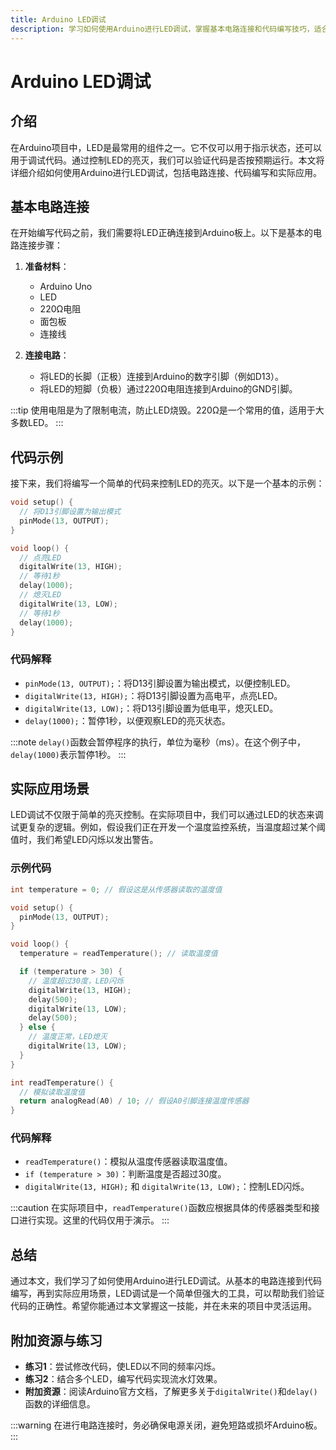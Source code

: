 ```yaml
---
title: Arduino LED调试
description: 学习如何使用Arduino进行LED调试，掌握基本电路连接和代码编写技巧，适合初学者。
---
```


# Arduino LED调试

## 介绍

在Arduino项目中，LED是最常用的组件之一。它不仅可以用于指示状态，还可以用于调试代码。通过控制LED的亮灭，我们可以验证代码是否按预期运行。本文将详细介绍如何使用Arduino进行LED调试，包括电路连接、代码编写和实际应用。

## 基本电路连接

在开始编写代码之前，我们需要将LED正确连接到Arduino板上。以下是基本的电路连接步骤：

1. **准备材料**：
   - Arduino Uno
   - LED
   - 220Ω电阻
   - 面包板
   - 连接线

2. **连接电路**：
   - 将LED的长脚（正极）连接到Arduino的数字引脚（例如D13）。
   - 将LED的短脚（负极）通过220Ω电阻连接到Arduino的GND引脚。

:::tip
使用电阻是为了限制电流，防止LED烧毁。220Ω是一个常用的值，适用于大多数LED。
:::

## 代码示例

接下来，我们将编写一个简单的代码来控制LED的亮灭。以下是一个基本的示例：

```cpp
void setup() {
  // 将D13引脚设置为输出模式
  pinMode(13, OUTPUT);
}

void loop() {
  // 点亮LED
  digitalWrite(13, HIGH);
  // 等待1秒
  delay(1000);
  // 熄灭LED
  digitalWrite(13, LOW);
  // 等待1秒
  delay(1000);
}
```

### 代码解释

- `pinMode(13, OUTPUT);`：将D13引脚设置为输出模式，以便控制LED。
- `digitalWrite(13, HIGH);`：将D13引脚设置为高电平，点亮LED。
- `digitalWrite(13, LOW);`：将D13引脚设置为低电平，熄灭LED。
- `delay(1000);`：暂停1秒，以便观察LED的亮灭状态。

:::note
`delay()`函数会暂停程序的执行，单位为毫秒（ms）。在这个例子中，`delay(1000)`表示暂停1秒。
:::

## 实际应用场景

LED调试不仅限于简单的亮灭控制。在实际项目中，我们可以通过LED的状态来调试更复杂的逻辑。例如，假设我们正在开发一个温度监控系统，当温度超过某个阈值时，我们希望LED闪烁以发出警告。

### 示例代码

```cpp
int temperature = 0; // 假设这是从传感器读取的温度值

void setup() {
  pinMode(13, OUTPUT);
}

void loop() {
  temperature = readTemperature(); // 读取温度值

  if (temperature > 30) {
    // 温度超过30度，LED闪烁
    digitalWrite(13, HIGH);
    delay(500);
    digitalWrite(13, LOW);
    delay(500);
  } else {
    // 温度正常，LED熄灭
    digitalWrite(13, LOW);
  }
}

int readTemperature() {
  // 模拟读取温度值
  return analogRead(A0) / 10; // 假设A0引脚连接温度传感器
}
```

### 代码解释

- `readTemperature()`：模拟从温度传感器读取温度值。
- `if (temperature > 30)`：判断温度是否超过30度。
- `digitalWrite(13, HIGH);` 和 `digitalWrite(13, LOW);`：控制LED闪烁。

:::caution
在实际项目中，`readTemperature()`函数应根据具体的传感器类型和接口进行实现。这里的代码仅用于演示。
:::

## 总结

通过本文，我们学习了如何使用Arduino进行LED调试。从基本的电路连接到代码编写，再到实际应用场景，LED调试是一个简单但强大的工具，可以帮助我们验证代码的正确性。希望你能通过本文掌握这一技能，并在未来的项目中灵活运用。

## 附加资源与练习

- **练习1**：尝试修改代码，使LED以不同的频率闪烁。
- **练习2**：结合多个LED，编写代码实现流水灯效果。
- **附加资源**：阅读Arduino官方文档，了解更多关于`digitalWrite()`和`delay()`函数的详细信息。

:::warning
在进行电路连接时，务必确保电源关闭，避免短路或损坏Arduino板。
:::